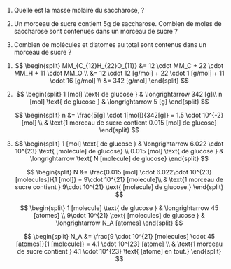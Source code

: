 ::: {.Exercise data-latex=""}

1. Quelle est la masse molaire du saccharose, \ce{C12H22O11} ?
\vspace{\stretch{1}}

2. Un morceau de sucre contient 5g de saccharose. Combien de moles de saccharose sont contenues dans un morceau de sucre ?
\vspace{\stretch{1}}

3. Combien de molécules et d'atomes au total sont contenus dans un morceau de sucre ?
\vspace{\stretch{1}}

:::

::: {.Answer data-latex=""}

1. $$ \begin{split}
  MM_{C_{12}H_{22}O_{11}} &= 12 \cdot MM_C + 22 \cdot MM_H + 11 \cdot MM_O \\
  &= 12 \cdot 12 [g/mol] + 22 \cdot 1 [g/mol] + 11 \cdot 16 [g/mol] \\
  &= 342 [g/mol]
  \end{split} $$

2. $$  \begin{split}
    1 [mol] \text{ de glucose } & \longrightarrow 342 [g]\\
    n [mol] \text{ de glucose } & \longrightarrow 5 [g]
   \end{split} $$

   $$  \begin{split}
    n &= \frac{5[g] \cdot 1[mol]}{342[g]} = 1.5 \cdot 10^{-2} [mol] \\
    & \text{1 morceau de sucre contient 0.015 [mol] de glucose}
    \end{split} $$

3. $$  \begin{split}
    1 [mol] \text{ de glucose } & \longrightarrow 6.022 \cdot 10^{23} \text{ [molecule] de glucose} \\
    0.015 [mol] \text{ de glucose } & \longrightarrow \text{ N [molecule] de glucose}
    \end{split} $$

   $$  \begin{split}
   N &= \frac{0.015 [mol] \cdot 6.022\cdot 10^{23} [molecules]}{1 [mol]} = 9\cdot 10^{21} [molecule]\\
   & \text{1 morceau de sucre contient } 9\cdot 10^{21} \text{ [molecule] de glucose.}
   \end{split} $$

   $$  \begin{split}
    1 [molecule] \text{ de glucose } & \longrightarrow 45 [atomes] \\
    9\cdot 10^{21} \text{ [molecules] de glucose } & \longrightarrow N_A [atomes]
    \end{split} $$

   $$  \begin{split}
    N_A &= \frac{9 \cdot 10^{21} [molecules] \cdot 45 [atomes]}{1 [molecule]} = 4.1 \cdot 10^{23} [atome] \\
    & \text{1 morceau de sucre contient } 4.1 \cdot 10^{23} \text{ [atome] en tout.}
    \end{split} $$

:::
